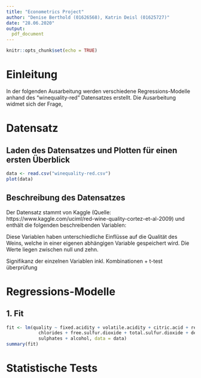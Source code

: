 ---
title: "Econometrics Project"
author: "Denise Berthold (01626568), Katrin Deisl (01625727)"
date: "28.06.2020"
output: 
  pdf_document
---

```{r setup, include=FALSE}
knitr::opts_chunk$set(echo = TRUE)

```

# Einleitung

In der folgenden Ausarbeitung werden verschiedene Regressions-Modelle anhand des "winequality-red" Datensatzes erstellt.
Die Ausarbeitung widmet sich der Frage, 


# Datensatz
## Laden des Datensatzes und Plotten für einen ersten Überblick

```{r}
data <- read.csv("winequality-red.csv")
plot(data)
```

## Beschreibung des Datensatzes
Der Datensatz stammt von Kaggle (Quelle: https://www.kaggle.com/uciml/red-wine-quality-cortez-et-al-2009) und enthält die folgenden beschreibenden Variablen:
\begin{itemize}
  \item \textbf{fixed.acidity}\\
  Diese Variable beschreibt den Anteil der nichtflüchtigen Säuren im Wein. Diese bleiben im Wein und verdampfen nicht. Der Großteil der im Wein enthaltenen Säuren sind nichtflüchtige Säuren.
  \item \textbf{volatile.acidity}\\
  Der Anteil an flüchtigen Säuren (Essigsäuren) im Wein. Bei zu hohem Anteil kann der Geschmack beeinträchtigt werden.
  \item \textbf{citric.acid}\\
  Gehalt an Zitronensäure. Bei kleinen Anteilen kann diese Frische und Geschmack verleihen.
  \item \textbf{residual.sugar}\\
  Diese Variable enthält die Menge an Zucker, die nach der Gärung im Wein verbleibt. Die meisten Weine enthalten mehr als ein Gramm Zucker pro Liter. Weine mit mehr als 45 Gramm pro Liter werden als süß bezeichnet.
  \item \textbf{chlorides}\\
  Der Anteil an Salz im Wein.
  \item \textbf{total.sulfur.dioxide}\\
  Schwefeldioxide werden dem Wein hinzugefügt, um das Wachstum von Bakterien und Wildhefen zu hemmen und die Oxidation des Weines zu verhindern. Ein Teil des Schwefeldioxides bindet sich im Wein, der übrige Anteil bleibt ungebunden.
  \item \textbf{free.sulfur.dioxide}\\
  Der nicht gebundene Anteil wird freies Schwefeldioxid genannt. Ab 50 ppm (parts per million) kann man die freien Schwefeldioxide riechen und im Geschmack erkennen.
  \item \textbf{density}\\
  Die Dichte des Weines ist je nach Alkohol- und Zuckeranteil nahe der Dichte von Wasser.
  \item \textbf{pH}\\
  Der pH-Wert beschreibt, wie sauer oder basisch eine Lösung ist. Die meisten Weine liegen zwischen drei und vier auf der Skala von 0 bis 14 (0 - sauer; 14 - basisch).
  \item \textbf{sulphates}\\
  Sulfat ist ein Weinzusatz, der zum Schwefeldioxidgas beitragen kann und somit ebenfalls das Wachstum von Bakterien und Wildhefen hemmt.
  \item \textbf{alcohol}\\
  Der Prozentsatz des Alkoholgehalts liegt bei den meisten Weinen zwischen acht und 15 \%.
\end{itemize}

Diese Variablen haben unterschiedliche Einflüsse auf die Qualität des Weins, welche in einer eigenen abhängigen Variable gespeichert wird. Die Werte liegen zwischen null und zehn.









Signifikanz der einzelnen Variablen inkl. Kombinationen
+ t-test überprüfung

# Regressions-Modelle

## 1. Fit
```{r}
fit <- lm(quality ~ fixed.acidity + volatile.acidity + citric.acid + residual.sugar + 
            chlorides + free.sulfur.dioxide + total.sulfur.dioxide + density + pH + 
            sulphates + alcohol, data = data)
summary(fit)

```










# Statistische Tests

















